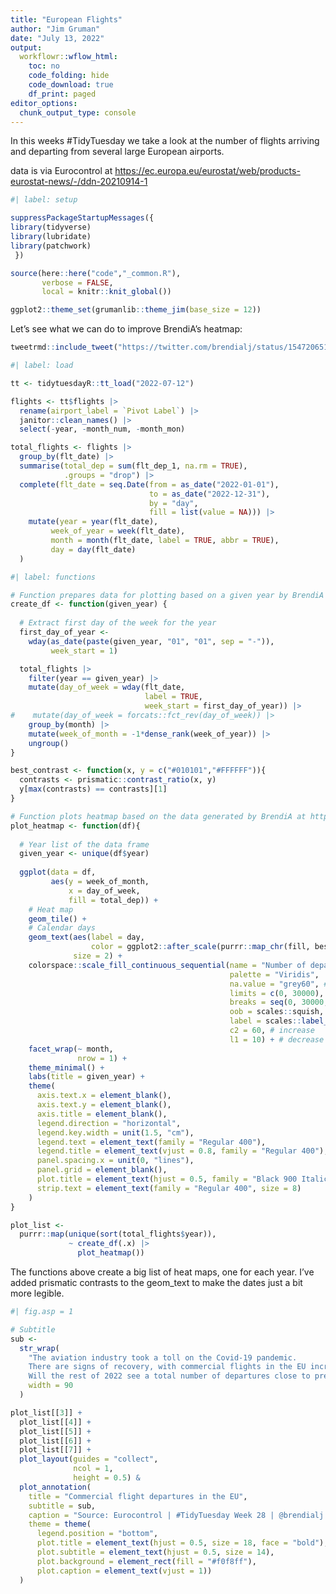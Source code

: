 ```yaml
---
title: "European Flights"
author: "Jim Gruman"
date: "July 13, 2022"
output:
  workflowr::wflow_html:
    toc: no
    code_folding: hide
    code_download: true
    df_print: paged
editor_options:
  chunk_output_type: console
---
```


In this weeks #TidyTuesday we take a look at the number of flights arriving and departing from several large European airports.

data is via Eurocontrol at [https://ec.europa.eu/eurostat/web/products-eurostat-news/-/ddn-20210914-1](https://ec.europa.eu/eurostat/web/products-eurostat-news/-/ddn-20210914-1)

```r
#| label: setup

suppressPackageStartupMessages({
library(tidyverse)
library(lubridate)
library(patchwork)
 })

source(here::here("code","_common.R"),
       verbose = FALSE,
       local = knitr::knit_global())

ggplot2::theme_set(grumanlib::theme_jim(base_size = 12))

```

Let's see what we can do to improve BrendiA's heatmap:

```r
tweetrmd::include_tweet("https://twitter.com/brendialj/status/1547206511910600706")
```


```r
#| label: load

tt <- tidytuesdayR::tt_load("2022-07-12")

flights <- tt$flights |> 
  rename(airport_label = `Pivot Label`) |> 
  janitor::clean_names() |> 
  select(-year, -month_num, -month_mon)

total_flights <- flights |> 
  group_by(flt_date) |> 
  summarise(total_dep = sum(flt_dep_1, na.rm = TRUE),
            .groups = "drop") |> 
  complete(flt_date = seq.Date(from = as_date("2022-01-01"),
                               to = as_date("2022-12-31"),
                               by = "day",
                               fill = list(value = NA))) |> 
    mutate(year = year(flt_date), 
         week_of_year = week(flt_date),
         month = month(flt_date, label = TRUE, abbr = TRUE),
         day = day(flt_date)
  )


```


```r
#| label: functions

# Function prepares data for plotting based on a given year by BrendiA at https://github.com/BrendiA/tidy-tuesday/blob/main/2022/week-28/week-28.R
create_df <- function(given_year) {
  
  # Extract first day of the week for the year
  first_day_of_year <-
    wday(as_date(paste(given_year, "01", "01", sep = "-")),
         week_start = 1)

  total_flights |> 
    filter(year == given_year) |> 
    mutate(day_of_week = wday(flt_date,
                              label = TRUE,
                              week_start = first_day_of_year)) |> 
#    mutate(day_of_week = forcats::fct_rev(day_of_week)) |>  
    group_by(month) |> 
    mutate(week_of_month = -1*dense_rank(week_of_year)) |> 
    ungroup()
}

best_contrast <- function(x, y = c("#010101","#FFFFFF")){
  contrasts <- prismatic::contrast_ratio(x, y)
  y[max(contrasts) == contrasts][1]
}

# Function plots heatmap based on the data generated by BrendiA at https://github.com/BrendiA/tidy-tuesday/blob/main/2022/week-28/week-28.R  with Emil Hvitfeldt's Prismatic text color adjustments
plot_heatmap <- function(df){
  
  # Year list of the data frame
  given_year <- unique(df$year)
  
  ggplot(data = df,
         aes(y = week_of_month, 
             x = day_of_week,
             fill = total_dep)) +
    # Heat map
    geom_tile() +
    # Calendar days
    geom_text(aes(label = day,
                  color = ggplot2::after_scale(purrr::map_chr(fill, best_contrast))),
              size = 2) +
    colorspace::scale_fill_continuous_sequential(name = "Number of departures",
                                                 palette = "Viridis",
                                                 na.value = "grey60", # Fill missing dates
                                                 limits = c(0, 30000),
                                                 breaks = seq(0, 30000, 10000),
                                                 oob = scales::squish,
                                                 label = scales::label_comma(accuracy = 1),
                                                 c2 = 60, # increase
                                                 l1 = 10) + # decrease
    facet_wrap(~ month,
               nrow = 1) +
    theme_minimal() +
    labs(title = given_year) +
    theme(
      axis.text.x = element_blank(),
      axis.text.y = element_blank(),
      axis.title = element_blank(),
      legend.direction = "horizontal",
      legend.key.width = unit(1.5, "cm"),
      legend.text = element_text(family = "Regular 400"),
      legend.title = element_text(vjust = 0.8, family = "Regular 400"),
      panel.spacing.x = unit(0, "lines"),
      panel.grid = element_blank(),
      plot.title = element_text(hjust = 0.5, family = "Black 900 Italic", size = 12, face = "bold"),
      strip.text = element_text(family = "Regular 400", size = 8)
    ) 
}

```

```r

plot_list <- 
  purrr::map(unique(sort(total_flights$year)),
             ~ create_df(.x) |> 
               plot_heatmap())

```

The functions above create a big list of heat maps, one for each year. I've added prismatic contrasts to the geom_text to make the dates just a bit more legible. 


```r
#| fig.asp = 1

# Subtitle 
sub <-
  str_wrap(
    "The aviation industry took a toll on the Covid-19 pandemic. 
    There are signs of recovery, with commercial flights in the EU increasing from mid-June 2021. 
    Will the rest of 2022 see a total number of departures close to pre-pandemic levels?",
    width = 90
  )

plot_list[[3]] + 
  plot_list[[4]] + 
  plot_list[[5]] + 
  plot_list[[6]] +
  plot_list[[7]] +
  plot_layout(guides = "collect",
              ncol = 1,
              height = 0.5) &
  plot_annotation(
    title = "Commercial flight departures in the EU",
    subtitle = sub,
    caption = "Source: Eurocontrol | #TidyTuesday Week 28 | @brendialj with the heatmap concept",
    theme = theme(
      legend.position = "bottom",
      plot.title = element_text(hjust = 0.5, size = 18, face = "bold"),
      plot.subtitle = element_text(hjust = 0.5, size = 14),
      plot.background = element_rect(fill = "#f0f8ff"),
      plot.caption = element_text(vjust = 1)) 
  )
```

